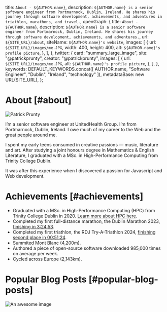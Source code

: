 
  title: `About - ${AUTHOR.name}`,
  description: `${AUTHOR.name} is a senior software engineer from Portmarnock, Dublin, Ireland. He shares his journey through software development, achievements, and adventures in triathlon, marathons, and travel.`,
  openGraph: {
    title: `About - ${AUTHOR.name}`,
    description: `${AUTHOR.name} is a senior software engineer from Portmarnock, Dublin, Ireland. He shares his journey through software development, achievements, and adventures.`,
    url: `${SITE_URL}/about`,
    siteName: `${AUTHOR.name}'s website`,
    images: [
      {
        url: `${SITE_URL}/images/me.JPG`,
        width: 400,
        height: 400,
        alt: `${AUTHOR.name}'s profile picture`,
      },
    ],
  },
  twitter: {
    card: "summary_large_image",
    site: "@patrickprunty",
    creator: "@patrickprunty",
    images: [
      {
        url: `${SITE_URL}/images/me.JPG`,
        alt: `${AUTHOR.name}'s profile picture`,
      },
    ],
  },
  keywords: DEFAULT_KEYWORDS.concat([
    AUTHOR.name,
    "Software Engineer",
    "Dublin",
    "Ireland",
    "technology"
  ]),
  metadataBase: new URL(SITE_URL),
};

# About [#about]

<img
src="/images/me.JPG"
alt="Patrick Prunty"
className="bg-gray-100 rounded-md block mt-2 mb-5 mx-auto w-full sm:w-80 md:float-right sm:ml-5 sm:mb-5"
width={400}
height={400}
priority
/>

I&rsquo;m a senior software engineer at UnitedHealth Group. I&rsquo;m
from Portmarnock, Dublin, Ireland. I owe much of my career to the Web
and the great people around me.

I spent my early teens consumed in creative passions — music, literature and
art. After studying a joint honours degree in Mathematics & English Literature,
 I graduated with a MSc. in High-Performance Computing from Trinity College
 Dublin.

It was after this experience when I discovered a passion for Javascript and Web
development.

# Achievements [#achievements]

* Graduated with a MSc. in High-Performance Computing (HPC) from Trinity College Dublin in 2020. [Learn more about HPC here]().
* Completed my first full-distance marathon, the Dublin Marathon 2023, [finishing in 3:24:53](https://www.strava.com/activities/10125503113/best-efforts).
* Completed my first triathlon, the RDJ Try-A-Triathlon 2024, [finishing second place in 00:51:24](https://www.strava.com/activities/12229188198).
* Summited Mont Blanc (4,200m).
* Authored a piece of open-source software downloaded 985,000 times on average per week.
* Cycled across Europe (2,143km).

# Popular Blog Posts [#popular-blog-posts]

![An awesome image](/images/jigsaw-presents.png)
